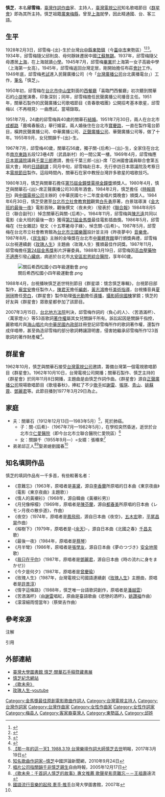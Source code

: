 <!--{{Unreferenced|time=2013-11-06T06:07:30+00:00}}-->{{refimprove|time=2015-09-10}}
{{NOT|陳慎芝}}
{{藝人
| 姓名 = 慎芝
| 圖片 = 
| 類型 = 填詞人
| 原名 = 邱雪梅{{r|chinatimes-20150910000509-260109}}
| 英文名 = Shen Zhi
| 綽號 = 邱阿姨、慎芝阿姨
| 國籍 = {{ROC}}
| 籍貫 = [[廣東省_(中華民國)|廣東]][[梅縣|梅縣]]
| 出生日期 = {{birth_date|1928|2|3}}
| 出生地點 = {{TWN-JPN}}[[台中州|台中州]][[東勢郡|東勢郡]]（今[[臺中市|臺中市]]東勢區）{{r|chinatimes-20150910000509-260109}}{{r|lib-ntu-ShangChi-08}}{{r|lib-ntu-ShangChi-s05}}
| 逝世日期 = {{death_date_and_age|1988|3|19|1928|2|3}}{{r|lib-ntu-ShangChi-08}}{{r|lib-ntu-ShangChi-s05}}
| 逝世地點 = {{TWN}}[[臺北市|臺北市]][[大安區_(臺北市)|大安區]]宏恩綜合醫院
| 職業 = [[電視節目|電視節目]][[主持人|主持人]]、[[填詞人|填詞人]]、[[作曲家|作曲家]]、[[製作人|製作人]]
| 語言 = [[國語|國語]]、[[台語|台語]]、[[客語|客語]]
| 教育程度 = 上海第一女子高級中學[[畢業|畢業]]
| 配偶 = {{marriage|關華石{{r|lib-ntu-ShangChi-08}}{{r|lib-ntu-ShangChi-s05}}|1951|1983|reason=survived}}
| 兒女 = 1子1女
| 音樂類型 = 流行音樂
| 出道作 = 〈不再相見〉
| 出道日期 = 1950年
| 代表作 = 〈群星頌〉、〈榕樹下〉、〈情字這條路〉（台語）
| 活躍年代 = 1950年－1988年
| 網站 = [http://www.geocities.ws/ojonionjoy/index-2.html 慎芝紀念網站]
| 相關團體 = 青春歌唱團
| 獎項 = {{awards |name=[[金馬獎|金馬獎]] |award=最佳電影插曲獎 |year=1984年 |title = 《金大班的最後一夜》}}
}}

'''慎芝'''{{BD|1928年|2月3日|1988年|3月19日|catIdx=}}，本名'''邱雪梅'''，[[臺灣|臺灣]][[作詞|作詞]][[作曲|作曲]]家、主持人，[[臺灣電視公司|臺灣電視公司]]知名歌唱節目《[[群星會|群星會]]》即為其所主持。慎芝祖籍[[廣東省_(中華民國)|廣東]][[梅縣|梅縣]]，曾至[[上海|上海]]就學，因此精通國、台、客三語。{{r|chinatimes-20150910000509-260109}}{{r|lib-ntu-ShangChi-08}}{{r|lib-ntu-ShangChi-s05}}

==生平==
1928年2月3日，邱雪梅-{出}-生於台灣[[台中縣|台中縣]][[東勢區|東勢鎮]]（今[[臺中市|臺中市]]東勢區）<ref name="chinatimes-20150910000509-260109">{{cite news|url= http://www.chinatimes.com/newspapers/20150910000509-260109 |title= 紀念抗戰 兩岸掀波 | author= 劉屏 | publisher= [[中國時報|中國時報]] | date= 2015-09-10}}</ref><ref name="lib-ntu-ShangChi-08">{{cite web|url= http://www.lib.ntu.edu.tw/events/ShangChi/08.htm |title= 生平介紹 |work= 慎芝•關華石手稿資料暨藏書展 | publisher= [[國立臺灣大學圖書館|國立臺灣大學圖書館]] | accessdate=2015-09-10}}</ref><ref name="lib-ntu-ShangChi-s05">{{cite web|url= http://www.lib.ntu.edu.tw/events/ShangChi/s05.htm |title= 慎芝•關華石年表記事 |work= 慎芝•關華石手稿資料暨藏書展 | publisher= 國立臺灣大學圖書館 | accessdate=2015-09-10}}</ref>。1934年，邱雪梅隨父邱則良、母何靜妹遷居中國[[江蘇|江蘇]][[無錫|無錫]]{{r|lib-ntu-ShangChi-s05}}。1937年，邱雪梅隨父母遷居[[上海|上海]]，在上海就讀[[小學|小學]]。1945年7月，邱雪梅[[畢業|畢業]]於上海第一女子高級中學（上海第一女高）{{r|lib-ntu-ShangChi-s05}}。1945年，邱雪梅返回台灣定居，剛開始擔任布莊[[會計|會計]]工作。1949年底，邱雪梅[[考試|考試]]進入民聲廣播公司（今「[[台灣廣播公司|台灣廣播公司]]台北廣播電台」）工作，[[筆名|筆名]]「慎芝」{{r|lib-ntu-ShangChi-s05}}。

1950年初，邱雪梅在[[台北市中山堂|台北市中山堂]]對面的[[西餐廳|西餐廳]]「喜臨門西餐廳」初次聽到關華石的[[小提琴|小提琴]]演奏，印象深刻；同年，邱雪梅擔任民聲廣播公司播音主任。1951年，關華石製作的民聲廣播公司歌唱節目《青春歌唱團》公開招考基本歌星，邱雪梅以〈不再相見〉一曲應試，當場錄取。{{r|lib-ntu-ShangChi-s05}}

1951年7月，24歲的邱雪梅與40歲的關華石[[結婚|結婚]]{{r|lib-ntu-ShangChi-08}}。1951年7月30日，兩人在台北市[[成都路|成都路]]「鹿鳴春飯店」舉行婚宴{{r|lib-ntu-ShangChi-s05}}。兩人婚後住在台北市[[寶慶路|寶慶路]]，一直在製作電台節目，橫跨民聲廣播公司、中華廣播公司、[[正聲廣播公司|正聲廣播公司]]、華聲廣播公司等，做了十年。1955年9月，女兒關韻千-{出}-生{{r|lib-ntu-ShangChi-s05}}。

1967年7月，邱雪梅40歲，關華石56歲，獨子關-{后希}--{出}-生，全家住在台北市[[南京東路|南京東路]]五段123巷4弄（武昌新村）的一間公寓一樓。1969年4月，邱雪梅應[[日本眾議院|日本眾議院]]議員[[千葉三郎|千葉三郎]]邀請，擔任千葉三郎-{出}-席「亞洲國會議員聯合會第五屆大會」時的[[日語|日語]][[翻譯|翻譯]]；同月中旬，邱雪梅赴日本，先行參訪日本眾議院及考察日本[[電視節目|電視節目]]製作。這段時間內，關華石在家中教授台灣許多歌星的唱歌技巧。

1980年3月，慎芝與關華石擔任[[第15屆金鐘獎|第15屆金鐘獎]][[電視金鐘獎|電視金鐘獎]]頒獎人{{r|lib-ntu-ShangChi-s05}}。1980年4月，慎芝與關華石-{出}-席正聲廣播公司30周年酒會{{r|lib-ntu-ShangChi-s05}}。1984年2月，慎芝擔任《[[時報周刊|時報周刊]]》與[[中國電視公司|中國電視公司]]主辦的《中華民國七十二年度金唱片獎晚會》頒獎人。1984年6月30日，慎芝受邀至[[台北市立社會教育館|台北市立社會教育館]]觀賞[[白先勇|白先勇]]原著，白景瑞導演《[[金大班的最後一夜|金大班的最後一夜]]》電影首映，觀後撰文〈夜未央〉（發表於《[[聯合報|聯合報]]》1984年8月5日〈聯合副刊〉）悼念關華石與關-{后希}-{{notetag|1982年5月，關-{后希}-在[[台北市立仁愛國民中學|台北市立仁愛國民中學]]突然昏迷，送往保健室休息，一小時後保健室護士發現異常送醫，逝世於[[台北市立仁愛醫院|台北市立仁愛醫院]]（今[[台北市立聯合醫院|台北市立聯合醫院]]仁愛院區），得年15歲{{r|lib-ntu-ShangChi-s05}}。1983年5月某日凌晨兩點，關華石在[[書桌|書桌]]前與邱雪梅談話，於翻閱[[小說|小說]]時逝世{{r|lib-ntu-ShangChi-s05}}。關華石生前菸癮很大，每日要吸[[長壽菸|長壽菸]]三包。}}。1984年11月，邱雪梅與[[陳志遠|陳志遠]]共同以電影《金大班的最後一夜》獲得[[第21屆金馬獎|第21屆金馬獎]]最佳電影插曲獎。1986年5月，邱雪梅在《仕女雜誌》發文〈十五寒暑母子緣〉，悼念關-{后希}-。1987年5月，邱雪梅在台北市立社會教育館為[[台北市立國樂團|台北市立國樂團]]設計並主持《昨夜夢中》[[音樂會|音樂會]]。1987年8月，《[[民生報|民生報]]》主辦的金嗓獎在台北市[[中華體育館|中華體育館]]舉行頒獎典禮，邱雪梅以台視連續劇《[[玫瑰人生_(電視劇)|玫瑰人生]]》主題曲〈玫瑰人生〉獲頒最佳作詞獎。1987年11月，邱雪梅擔任[[第24屆金馬獎|第24屆金馬獎]]影片評審委員。1988年3月19日，邱雪梅因[[高血壓|高血壓]][[藥物不適應|藥物不適應]]引發[[心臟病|心臟病]]，病逝於台北市[[大安區_(臺北市)|大安區]][[宏恩綜合醫院|宏恩綜合醫院]]，享年60歲{{r|lib-ntu-ShangChi-s05}}。

[[File:關后希西松國小四年級運動會.png|thumb]]

1988年4月，台視播映慎芝逝世特別節目《群星頌：懷念慎芝專輯》，台視節目部製作，[[龐宜安|龐宜安]]擔任製作人，[[陳君天|陳君天]]擔任[[編劇|編劇]]，[[黃志鴻|黃志鴻]]擔任[[美術指導|美術指導]]，台視播音員[[夏琍琍|夏琍琍]]擔任[[旁白|旁白]]，《群星會》製作助理[[張光勳|張光勳]]擔任[[導播|導播]]，[[攝影師|攝影師]][[徐國棟|徐國棟]]掌鏡；慎芝的好友與《群星會》眾歌星都參加了該節目。

2007年3月15日，[[台北地方法院|台北地方法院]]判決，邱雪梅作詞的〈負心的人〉、〈苦酒滿杯〉、〈萬家燈火〉等53首歌詞[[著作權|著作權]]屬其女兒關韻千所有。訴訟起因是關韻千指控，麗歌唱片與[[海山唱片|海山唱片]]向[[中華民國內政部|中華民國內政部]]註冊登記邱雪梅所作的歌詞著作權，還製作成伴唱帶，甚至偽造邱雪梅的部分歌詞轉讓證明書，侵害她繼承邱雪梅所作123首歌詞的著作財產權<ref>{{Cite news|url=|author=蘇位榮|language=zh-tw|title=慎芝53首歌詞版權 判歸關韻千所有|publisher=聯合報|date=2007-03-16|pages=D2|quote=名作詞家慎芝生前有許多膾炙人口的作品；她的女兒關韻千認為唱片公司侵害著作權，提出告訴。台北地院昨天判決，慎芝作詞的〈負心的人〉、〈苦酒滿杯〉、〈萬家燈火〉等53首歌詞著作權，屬關韻千所有。}}</ref>。

==群星會==
{{main|群星會}}
1962年10月，慎芝與關華石接受[[台灣電視公司|台灣電視公司]]邀請，籌備台灣第一個電視歌唱節目《群星會》。1962年10月10日，台灣電視公司開播；關華石製作、慎芝主持的《群星會》於同年11月8日開播，主題曲是由慎芝作詞作曲。《群星會》源自[[正聲廣播公司|正聲廣播公司]]現場歌唱節目《歌壇春秋》，捧紅了不少[[歌手|歌手]]如[[謝雷_(台灣)|謝雷]]、[[張琪|張琪]]、[[青山_(歌手)|青山]]、[[姚蘇蓉|姚蘇蓉]]、[[鄧麗君|鄧麗君]]等。此節目播到1977年3月29日為止。

==家庭==
*夫：關華石（1912年12月13日—1983年5月）<ref>[https://www.peoplenews.tw/news/29668e23-b46c-4b40-ad4f-32a394340787 【那一年的這一天】1988.3.19 台灣樂壇作詞大師慎芝去世]明報，2017年3月19日</ref>，死於肺癌。
**子：關-{后希}-（1967年7月—1982年5月），在學校突然昏迷，逝世於台北市立[[仁愛醫院|仁愛醫院]]（即今台北市立聯合醫院仁愛院區）<ref>[http://hk.crntt.com/doc/1014/5/5/2/101455277.html?coluid=160&kindid=6364&docid=101455277&mdate=0924094248 知名歌曲作詞家─慎芝]中國評論新聞網，2010年9月24日</ref>
**女：關韻千（1955年9月—）{{r|lib-ntu-ShangChi-s05}}=女婿：張椿來<ref>[https://news.ltn.com.tw/news/society/paper/50126 唱片公司指關韻千非慎芝親生]自由時報，2005年12月17日</ref>
*弟弟邱正人<ref name=yl>[https://www.ylib.com/search/rec_show.asp?BookNo=K3113 《歌未央：千首詞人慎芝的故事》專文推薦 歌聲星影意難忘－－王祖壽]遠流</ref><ref>[http://www.lib.ntu.edu.tw/events/ShangChi/photo.htm 國語流行音樂的起飛 牽手·推手]台灣大學圖書館，2007年</ref>娶弟媳劉國春<ref name=yl/>

==知名填詞作品==
慎芝的填詞作品有一千多首，有些較著名者：
*《意難忘》（1963年，原唱者是[[美黛|美黛]]，源自[[李香蘭|李香蘭]]所原唱的日本曲《東京夜曲》（電影《東京夜曲》主題歌））
*《情人的黃襯衫》（1968年，源自韓曲《黃襯衫男》）
*《月兒像檸檬》（1969年，原唱者是[[陳芬蘭|陳芬蘭]]，源自[[都春美|都春美]]所原唱的日本曲《レモン月夜の散歩道》，{{link-ja|市川昭介|市川昭介}}作曲）
*《夜空》（1974年，原唱者是[[鳳飛飛|鳳飛飛]]，源自日本曲《夜空》，[[五木宏|五木宏]]歌，[[平尾昌晃|平尾昌晃]]作曲）
*《榕樹下》（1979年，原唱者是-{[[余天|余天]]}-，源自日本曲《北國之春》[[千昌夫|千昌夫]]歌）
*《最後一夜》（1984年，原唱者是[[蔡琴|蔡琴]]）
*《月半彎》（1986年，原唱者是[[張學友|張學友]]，源自日本曲《夢のつづき》[[安全地带|安全地带]]歌）
*《[[任時光從身邊流逝|我只在乎你]]》（1987年，原唱者是[[鄧麗君|鄧麗君]]，源自日本曲《時の流れに身をまかせ》）
*《今夕是何夕》（1987年，原唱者是[[曾慶瑜|曾慶瑜]]）
*《玫瑰人生》（1987年，台灣電視公司國語連續劇《[[玫瑰人生_(電視劇)|玫瑰人生]]》主題曲，原唱者是[[許景淳|許景淳]]）
*《情字這條路》（1988年，慎芝唯一台語歌詞創作，原唱者是[[潘越雲|潘越雲]]）
*《苦酒滿杯》（由[[謝雷_(歌手)|謝雷]]唱紅，原曲是臺語歌曲《悲戀的酒杯》，[[姚讚福|姚讚福]]作曲）
*《濛濛細雨憶當年》（蔡榮吉作曲）

==參考來源==
;注解
<div class="references-small">
{{notefoot}}
</div>
;引用
{{reflist|30em|refs=
}}

==外部連結==
*[https://web.archive.org/web/20070522024837/http://www.lib.ntu.edu.tw/General/events/ShangChi/index.htm 臺灣大學圖書館 慎芝‧關華石手稿暨藏書展]
*[http://www.geocities.ws/ojonionjoy/index-2.html 慎芝紀念網站]
*[https://web.archive.org/web/20070430140848/http://tw.myblog.yahoo.com/thesongisyoung/ 《歌未央》]
*[http://www.youtube.com/watch?v=jELiHcYYBXI 玫瑰人生-youtube] {{Wayback|url=http://www.youtube.com/watch?v=jELiHcYYBXI |date=20140701075523 }}
{{wikiquote}}
{{金馬獎最佳原創電影歌曲}}
{{DEFAULTSORT:Shen慎}}
[[Category:金馬獎最佳原創電影歌曲作詞人|Category:金馬獎最佳原創電影歌曲作詞人]]
[[Category:台灣電視主持人|Category:台灣電視主持人]]
[[Category:台灣作詞家|Category:台灣作詞家]]
[[Category:台灣作曲家|Category:台灣作曲家]]
[[Category:女性作曲家|Category:女性作曲家]]
[[Category:女性作詞家|Category:女性作詞家]]
[[Category:梅县人|Category:梅县人]]
[[Category:客家裔臺灣人|Category:客家裔臺灣人]]
[[Category:東勢區人|Category:東勢區人]]
[[Category:邱姓|Category:邱姓]]